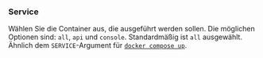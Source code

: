 ### Service

Wählen Sie die Container aus, die ausgeführt werden sollen.
Die möglichen Optionen sind: `all`, `api` und `console`.
Standardmäßig ist `all` ausgewählt.
Ähnlich dem `SERVICE`-Argument für [`docker compose up`][docker compose up].

[docker compose up]: https://docs.docker.com/reference/cli/docker/compose/up/